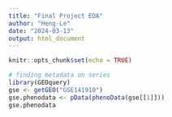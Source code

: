 ```yaml
---
title: "Final Project EDA"
author: "Heng-Le"
date: "2024-03-13"
output: html_document
---
```


```r
knitr::opts_chunk$set(echo = TRUE)

```

```r
# finding metadata on series
library(GEOquery)
gse <- getGEO("GSE141910")
gse.phenodata <- pData(phenoData(gse[[1]]))
gse.phenodata
```
```r

```


